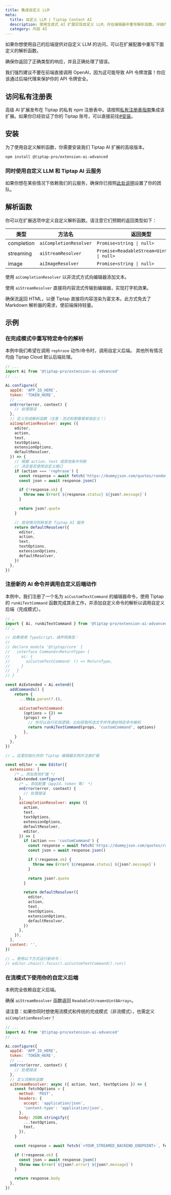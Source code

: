 ```yaml
---
title: 集成自定义 LLM
meta:
  title: 自定义 LLM | Tiptap Content AI
  description: 使用生成式 AI 扩展实现自定义 LLM，并在编辑器中重写解析函数。详细内容请查阅文档！
  category: 内容 AI
---
```



如果你想使用自己的后端提供对自定义 LLM 的访问，可以在扩展配置中重写下面定义的解析函数。

确保你返回了正确类型的响应，并且正确处理了错误。

<Callout title="注意！" variant="hint">
  我们强烈建议不要在前端直接调用 OpenAI，因为这可能导致 API
  令牌泄露！你应该通过后端代理来保护你的 API 令牌安全。
</Callout>

## 访问私有注册表

高级 AI 扩展发布在 Tiptap 的私有 npm 注册表中。请按照[私有注册表指南](/guides/pro-extensions)集成该扩展。如果你已经验证了你的 Tiptap 账号，可以直接前往[#安装](#安装)。

## 安装

为了使用自定义解析函数，你需要安装我们 Tiptap AI 扩展的高级版本。

```bash
npm install @tiptap-pro/extension-ai-advanced
```

### 同时使用自定义 LLM 和 Tiptap AI 云服务

如果你想在某些情况下依赖我们的云服务，确保你已按照[此处说明](/content-ai/capabilities/generation/install#start-your-content-ai-app)设置了你的团队。

## 解析函数

你可以在扩展选项中定义自定义解析函数。请注意它们预期的返回类型如下：

| 类型         | 方法名                   | 返回类型                                      |
| ---------- | ---------------------- | --------------------------------------------- |
| completion | `aiCompletionResolver` | `Promise<string \| null>`                     |
| streaming  | `aiStreamResolver`     | `Promise<ReadableStream<Uint8Array> \| null>` |
| image      | `aiImageResolver`      | `Promise<string \| null>`                     |

使用 `aiCompletionResolver` 以非流式方式向编辑器添加文本。

使用 `aiStreamResolver` 直接将内容流式传输到编辑器，实现打字机效果。

确保流返回 HTML，以便 Tiptap 直接将内容渲染为富文本。此方式免去了 Markdown 解析器的需求，使前端保持轻量。

## 示例

### 在完成模式中重写特定命令的解析

本例中我们希望在调用 `rephrase` 动作/命令时，调用自定义后端。
其他所有情况均由 Tiptap Cloud 默认后端处理。

```js
// ...
import Ai from '@tiptap-pro/extension-ai-advanced'
// ...

Ai.configure({
  appId: 'APP_ID_HERE',
  token: 'TOKEN_HERE',
  // ...
  onError(error, context) {
    // 处理错误
  },
  // 定义完成解析函数（注意：流式和图像需单独定义！）
  aiCompletionResolver: async ({
    editor,
    action,
    text,
    textOptions,
    extensionOptions,
    defaultResolver,
  }) => {
    // 根据 action、text 或其他条件判断
    // 决定是否使用自定义接口
    if (action === 'rephrase') {
      const response = await fetch('https://dummyjson.com/quotes/random')
      const json = await response.json()

      if (!response.ok) {
        throw new Error(`${response.status} ${json?.message}`)
      }

      return json?.quote
    }

    // 其他情况则转发至 Tiptap AI 服务
    return defaultResolver({
      editor,
      action,
      text,
      textOptions,
      extensionOptions,
      defaultResolver,
    })
  },
})
```

### 注册新的 AI 命令并调用自定义后端动作

本例中，我们注册了一个名为 `aiCustomTextCommand` 的编辑器命令，使用 Tiptap 的 `runAiTextCommand` 函数完成其余工作，并添加自定义命令的解析以调用自定义后端（完成模式）。

```js
// …
import { Ai, runAiTextCommand } from '@tiptap-pro/extension-ai-advanced'
// …

// 如果使用 TypeScript，请声明类型：
//
// declare module '@tiptap/core' {
//   interface Commands<ReturnType> {
//     ai: {
//       aiCustomTextCommand: () => ReturnType,
//     }
//   }
// }

const AiExtended = Ai.extend({
  addCommands() {
    return {
      ...this.parent?.(),

      aiCustomTextCommand:
        (options = {}) =>
        (props) => {
          // 你可以自行实现逻辑，比如获取所选文字并传递给特定命令解析
          return runAiTextCommand(props, 'customCommand', options)
        },
    }
  },
})

// … 这里初始化你的 Tiptap 编辑器实例并注册扩展

const editor = new Editor({
  extensions: [
    /* … 添加其他扩展 */
    AiExtended.configure({
      /* … 添加配置（appId、token 等） */
      onError(error, context) {
        // 处理错误
      },
      aiCompletionResolver: async ({
        action,
        text,
        textOptions,
        extensionOptions,
        defaultResolver,
        editor,
      }) => {
        if (action === 'customCommand') {
          const response = await fetch('https://dummyjson.com/quotes/random')
          const json = await response.json()

          if (!response.ok) {
            throw new Error(`${response.status} ${json?.message}`)
          }

          return json?.quote
        }

        return defaultResolver({
          editor,
          action,
          text,
          textOptions,
          extensionOptions,
          defaultResolver,
        })
      },
    }),
  ],
  content: '',
})

// … 使用以下方式运行新命令：
// editor.chain().focus().aiCustomTextCommand().run()
```

### 在流模式下使用你的自定义后端

本例完全依赖自定义后端。

确保 `aiStreamResolver` 函数返回 `ReadableStream<Uint8Array>`。

请注意：如果你同时想使用流模式和传统的完成模式（非流模式），也需定义 `aiCompletionResolver`！

```js
// ...
import Ai from '@tiptap-pro/extension-ai-advanced'
// ...

Ai.configure({
  appId: 'APP_ID_HERE',
  token: 'TOKEN_HERE',
  // ...
  onError(error, context) {
    // 处理错误
  },
  // 定义流解析函数
  aiStreamResolver: async ({ action, text, textOptions }) => {
    const fetchOptions = {
      method: 'POST',
      headers: {
        accept: 'application/json',
        'content-type': 'application/json',
      },
      body: JSON.stringify({
        ...textOptions,
        text,
      }),
    }

    const response = await fetch(`<YOUR_STREAMED_BACKEND_ENDPOINT>`, fetchOptions)

    if (!response.ok) {
      const json = await response.json()
      throw new Error(`${json?.error} ${json?.message}`)
    }

    return response.body
  },
})
```